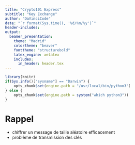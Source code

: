 ```yaml
---
title: "Crypto101 Express"
subtitle: "Key Exchange"
author: "DaVinciCode"
date: "`r format(Sys.time(), '%d/%m/%y')`"
header-includes:
output:
  beamer_presentation:
    theme: "Madrid"
    colortheme: "beaver"
    fonttheme: "structurebold"
    latex_engine: xelatex
    includes:
      in_header: header.tex
---
```


```r
library(knitr)
if(Sys.info()["sysname"] == "Darwin") {
	opts_chunk$set(engine.path = "/usr/local/bin/python3")
} else {
	opts_chunk$set(engine.path = system("which python3"))
}
```

# Rappel

- chiffrer un message de taille aléatoire efficacement ![](../emojis/apple_check.png){height=1em}
- problème de transmission des clés ![](../emojis/google_cross.png){height=1em}


